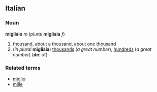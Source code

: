 ==Italian==
===Noun===
'''migliaio''' ''m'' (''plural'' '''migliaia''' ''f'')

#[[thousand]], about a thousand, about one thousand
#(''in plural'' '''migliaia''') [[thousand]]s (''a great number''), [[hundred]]s (''a great number'') ('''de''': of)

===Related terms===
*[[miglio]]
*[[mille]]